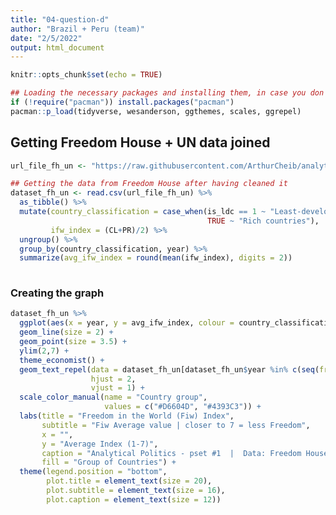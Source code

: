 ```yaml
---
title: "04-question-d"
author: "Brazil + Peru (team)"
date: "2/5/2022"
output: html_document
---
```


```r
knitr::opts_chunk$set(echo = TRUE)

## Loading the necessary packages and installing them, in case you don't have them at your computer:
if (!require("pacman")) install.packages("pacman")
pacman::p_load(tidyverse, wesanderson, ggthemes, scales, ggrepel)

```

## Getting Freedom House + UN data joined

```r
url_file_fh_un <- "https://raw.githubusercontent.com/ArthurCheib/analytical-politics-project/main/data/tidy-data-fh-un.csv"

## Getting the data from Freedom House after having cleaned it
dataset_fh_un <- read.csv(url_file_fh_un) %>% 
  as_tibble() %>% 
  mutate(country_classification = case_when(is_ldc == 1 ~ "Least-developed countries",
                                            TRUE ~ "Rich countries"),
         ifw_index = (CL+PR)/2) %>% 
  ungroup() %>% 
  group_by(country_classification, year) %>% 
  summarize(avg_ifw_index = round(mean(ifw_index), digits = 2))
  
```


### Creating the graph

```r
dataset_fh_un %>%
  ggplot(aes(x = year, y = avg_ifw_index, colour = country_classification, group = country_classification, label = avg_ifw_index)) +
  geom_line(size = 2) +
  geom_point(size = 3.5) +
  ylim(2,7) +
  theme_economist() +
  geom_text_repel(data = dataset_fh_un[dataset_fh_un$year %in% c(seq(from = 1995, to = 2020, by = 2)), ],
                  hjust = 2,
                  vjust = 1) +
  scale_color_manual(name = "Country group",
                     values = c("#D6604D", "#4393C3")) +
  labs(title = "Freedom in the World (Fiw) Index",
       subtitle = "Fiw Average value | closer to 7 = less Freedom",
       x = "",
       y = "Average Index (1-7)",
       caption = "Analytical Politics - pset #1  |  Data: Freedom House + UN Data",
       fill = "Group of Countries") +
  theme(legend.position = "bottom",
        plot.title = element_text(size = 20),
        plot.subtitle = element_text(size = 16),
        plot.caption = element_text(size = 12))

```